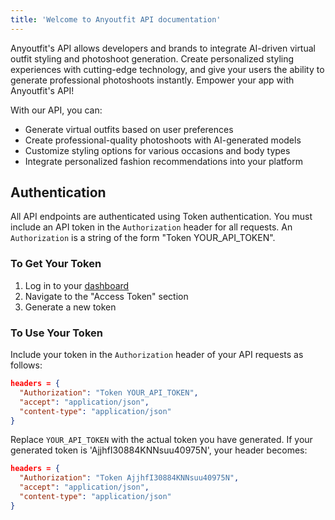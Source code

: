 ```yaml
---
title: 'Welcome to Anyoutfit API documentation'
---
```


Anyoutfit's API allows developers and brands to integrate AI-driven virtual outfit styling and photoshoot generation. Create personalized styling experiences with cutting-edge technology, and give your users the ability to generate professional photoshoots instantly. Empower your app with Anyoutfit's API!

With our API, you can:
- Generate virtual outfits based on user preferences
- Create professional-quality photoshoots with AI-generated models
- Customize styling options for various occasions and body types
- Integrate personalized fashion recommendations into your platform

## Authentication

All API endpoints are authenticated using Token authentication. 
You must include an API token in the `Authorization` header for all requests. An `Authorization` is a string
of the form "Token YOUR_API_TOKEN". 

### To Get Your Token

1. Log in to your [dashboard](https://api.anyoutfit.ai)
2. Navigate to the "Access Token" section
3. Generate a new token

### To Use Your Token

Include your token in the `Authorization` header of your API requests as follows:

```json
headers = {
  "Authorization": "Token YOUR_API_TOKEN",
  "accept": "application/json",
  "content-type": "application/json"
}
```

Replace `YOUR_API_TOKEN` with the actual token you have generated. If your generated token is 'AjjhfI30884KNNsuu40975N',
your header becomes:

```json
headers = {
  "Authorization": "Token AjjhfI30884KNNsuu40975N",
  "accept": "application/json",
  "content-type": "application/json"
}
```
